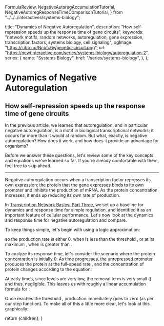   FormulaReview,
  NegativeAutoregAccumulationTutorial,
  NegativeAutoregResponseTimeComparisonTutorial,
} from "../../../interactives/systems-biology";

  title: "Dynamics of Negative Autoregulation",
  description: "How self-repression speeds up the response time of gene circuits",
  keywords: "network motifs, random networks, autoregulation, gene expression, transcription factors, systems biology, cell signaling",
  ogImage: "https://i.ibb.co/Nnbfc6y/genetic-circuit.png",
  url: "https://newtinteractive.com/series/systems-biology/autoregulation-2",
  series: {
    name: "Systems Biology",
    href: "/series/systems-biology",
  },
};

# Dynamics of Negative Autoregulation

## How self-repression speeds up the response time of gene circuits

In the previous article, we learned that autoregulation, and in particular negative autoregulation, is a motif in biological transcriptional networks; it occurs far more than it would at random. But what, exactly, is negative autoregulation? How does it work, and how does it provide an advantage for organisms?

Before we answer these questions, let's review some of the key concepts and equations we've learned so far. If you're already comfortable with them, feel free to skip ahead.

<ArticleSection variant="small">
  <FormulaReview />
</ArticleSection>

---

Negative autoregulation occurs when a transcription factor represses its own expression; the protein that the gene expresses binds to its own promoter and inhibits the production of mRNA. As the protein concentration increases, it ends up reducing its own rate of production.

In [Transcription Network Basics: Part Three](/series/systems-biology/transcription-network-basics-3), we set up a baseline for dynamics and response time for simple regulation, and identified it as an important feature of cellular performance. Let's now look at the dynamics and response time for negative autoregulation and compare.

To keep things simple, let's begin with using a logic approximation:

<ArticleSection variant="math">
  <MathFormula tex="f(X) = \beta \cdot \theta(X < K)" />
</ArticleSection>

so the production rate is either 0, when <MathFormula tex="X" /> is less than the threshold <MathFormula tex="K" />, or at its maximum <MathFormula tex="\beta" />, when <MathFormula tex="X" /> is greater than <MathFormula tex="K" />.

To analyze its response time, let's consider the scenario where the protein concentration is initially 0. As time progresses, the unrepressed promoter produces the protein at the full-speed rate <MathFormula tex="\beta" />, and the concentration of protein changes according to the equation:

<ArticleSection variant="math">
  <MathFormula tex="\dfrac{dX}{dt} = \beta - \alpha X \qquad \text{while} \thickspace X < K" />
</ArticleSection>

At early times, since <MathFormula tex="X" /> levels are very low, the removal term is very small (<MathFormula tex="\alpha X \ll \beta" />) and thus, negligible. This leaves us with roughly a linear accumulation formula for <MathFormula tex="X" />:

<ArticleSection variant="math">
  <MathFormula tex="X(t) \approx \beta t \qquad \text{while} \thickspace X < K \enspace \text{and} \enspace X \ll \dfrac{\beta}{\alpha}" />
</ArticleSection>

Once <MathFormula tex="X" /> reaches the threshold <MathFormula tex="K" />, production immediately goes to zero (as per our step function). To make all of this a little more clear, let's look at this graphically:

<ArticleSection variant="small">
  <NegativeAutoregAccumulationTutorial />
</ArticleSection>

<ArticleSection variant="large">
  <NegativeAutoregResponseTimeComparisonTutorial />
</ArticleSection>


<ArticleSection variant="medium" className="mb-0 md:mb-0" >
  <ArticleNavigationContainer>
    <PreviousArticleLink
      href="/series/systems-biology/autoregulation-1"
      title="Autoregulation as a Network Motif"
    />
  </ArticleNavigationContainer>
</ArticleSection>


  return <MdxLayout metadata={metadata}>{children}</MdxLayout>;
}
